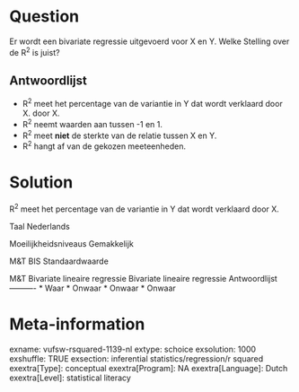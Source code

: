 Question
========
Er wordt een bivariate regressie uitgevoerd voor X en Y. Welke Stelling over de R<sup>2</sup> is juist?

Antwoordlijst
----------
* R<sup>2</sup> meet het percentage van de variantie in Y dat wordt verklaard door X. door X.
* R<sup>2</sup> neemt waarden aan tussen -1 en 1.
* R<sup>2</sup> meet **niet** de sterkte van de relatie tussen X en Y.
* R<sup>2</sup> hangt af van de gekozen meeteenheden.

Solution
========

R<sup>2</sup> meet het percentage van de variantie in Y dat wordt verklaard door X.

Taal Nederlands

Moeilijkheidsniveaus Gemakkelijk

M&T BIS Standaardwaarde

M&T Bivariate lineaire regressie Bivariate lineaire regressie
Antwoordlijst
----------
* Waar
* Onwaar
* Onwaar
* Onwaar

Meta-information
================
exname: vufsw-rsquared-1139-nl
extype: schoice
exsolution: 1000
exshuffle: TRUE
exsection: inferential statistics/regression/r squared
exextra[Type]: conceptual
exextra[Program]: NA
exextra[Language]: Dutch
exextra[Level]: statistical literacy

